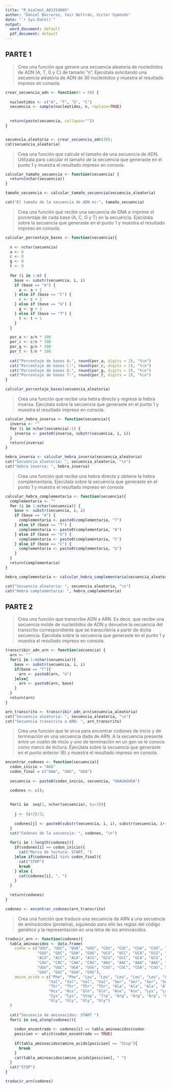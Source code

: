 ---
title: "R_biolmol_A01254805"
author: "Daniel Barreras, Yair Beltrán, Victor Symonds"
date: "`r Sys.Date()`"
output:
  word_document: default
  pdf_document: default
---


## PARTE 1

>Crea una función que genere una secuencia aleatoria de nucleótidos de ADN (A, T,
G y C) de tamaño “n”.
Ejecútala solicitando una secuencia aleatoria de ADN de 30 nucleótidos y muestra
el resultado impreso en consola.

``` {r}
crear_secuencia_adn <- function(n = 30) {
  
  nucleotidos <- c("A", "T", "G", "C")
  secuencia <- sample(nucleotidos, n, replace=TRUE)
  
  
  return(paste(secuencia, collapse=""))
}


secuencia_aleatoria <- crear_secuencia_adn(30);
cat(secuencia_aleatoria)

```


>Crea una función que calcule el tamaño de una secuencia de ADN.
Utilízala para calcular el tamaño de la secuencia que generaste en el punto 1 y
muestra el resultado impreso en consola.

```{r}
calcular_tamaño_secuencia <- function(secuencia) {
  return(nchar(secuencia))
}

tamaño_secuencia <- calcular_tamaño_secuencia(secuencia_aleatoria)

cat("El tamaño de la secuencia de ADN es:", tamaño_secuencia)

```


>Crea una función que recibe una secuencia de DNA e imprime el porcentaje de
cada base (A, C, G y T) en la secuencia. Ejecútala sobre la secuencia que generaste
en el punto 1 y muestra el resultado impreso en consola.

```{r}
calcular_porcentaje_bases <- function(secuencia){
  
  n <- nchar(secuencia)
  a <- 0
  c <- 0
  g <- 0
  t <- 0
  
  for (i in 1:n) {
    base <- substr(secuencia, i, i)
    if (base == "A") {
      a <- a + 1
    } else if (base == "C") {
      c <- c + 1
    } else if (base == "G") {
      g <- g + 1
    } else if (base == "T") {
      t <- t + 1
    }
  }

  por_a <- a/n * 100
  por_c <- c/n * 100
  por_g <- g/n * 100
  por_t <- t/n * 100
  
  cat("Porcentaje de bases A:", round(por_a, digits = 2), "%\n")
  cat("Porcentaje de bases C:", round(por_c, digits = 2), "%\n")
  cat("Porcentaje de bases G:", round(por_g, digits = 2), "%\n")
  cat("Porcentaje de bases T:", round(por_t, digits = 2), "%\n")
}

calcular_porcentaje_bases(secuencia_aleatoria)

```


>Crea una función que recibe una hebra directa y regresa la hebra inversa.
Ejecútala sobre la secuencia que generaste en el punto 1 y muestra el resultado
impreso en consola.

```{r}
calcular_hebra_inversa <- function(secuencia){
  inversa <- ""
  for (i in nchar(secuencia):1) {
    inversa <- paste0(inversa, substr(secuencia, i, i))
  }
  return(inversa)
}

hebra_inversa <- calcular_hebra_inversa(secuencia_aleatoria)
cat("Secuencia aleatoria: ", secuencia_aleatoria, "\n")
cat("Hebra inversa: ", hebra_inversa)

```

>Crea una función qué recibe una hebra directa y obtiene la hebra complementaria.
Ejecútala sobre la secuencia que generaste en el punto 1 y muestra el resultado
impreso en consola

```{r}
calcular_hebra_complementaria <- function(secuencia){
  complementaria <- ""
  for (i in 1:nchar(secuencia)) {
    base <- substr(secuencia, i, i)
    if (base == "A") {
      complementaria <- paste0(complementaria, "T")
    } else if (base == "T") {
      complementaria <- paste0(complementaria, "A")
    } else if (base == "G") {
      complementaria <- paste0(complementaria, "C")
    } else if (base == "C") {
      complementaria <- paste0(complementaria, "G")
    }
  }
  return(complementaria)
}

hebra_complementaria <- calcular_hebra_complementaria(secuencia_aleatoria)

cat("Secuencia aleatoria: ", secuencia_aleatoria, "\n")
cat("Hebra complementaria: ", hebra_complementaria)

```

## PARTE 2

>Crea una función que transcribe ADN a ARN. Es decir, que recibe una secuencia
molde de nucleótidos de ADN y devuelve la secuencia del transcrito
correspondiente que se transcribiría a partir de dicha secuencia.
Ejecútala sobre la secuencia que generaste en el punto 1 y muestra el resultado
impreso en consola.

```{r}
transcribir_adn_arn <- function(secuencia) {
  arn <- ""
  for(i in 1:nchar(secuencia)){
    base <- substr(secuencia, i, i)
    if(base == "T"){
      arn <- paste0(arn, "U")
    }else{
      arn <- paste0(arn, base)
    }
  }
  return(arn)
}

arn_transcrito <- transcribir_adn_arn(secuencia_aleatoria)
cat("Secuencia aleatoria: ", secuencia_aleatoria, "\n")
cat("Secuencia transcrita a ARN: ", arn_transcrito)

```

>Crea una función que te sirva para encontrar codones de inicio y de terminación
en una secuencia dada de ARN. A la secuencia presente entre un codón de
inicio y uno de terminación en un gen se le conoce como marco de lectura.
Ejecútala sobre la secuencia que generaste en el punto anterior (6) y muestra el
resultado impreso en consola.

```{r}
encontrar_codones <- function(secuencia){
  codon_inicio = "AUG"
  codon_final = c("UAA", "UAG", "UGA")
  
  secuencia <- paste0(codon_inicio, secuencia, "UAAUAGUGA")

  codones <- c();
  
  
  for(i in  seq(1, nchar(secuencia), by=3)){
    
    j <- (i+2)/3;
    
    codones[j] <- paste0(substr(secuencia, i, i), substr(secuencia, i+1, i+1), substr(secuencia, i+2, i+2));
  }
  cat("Codones de la secuencia: ", codones, "\n")
  
  for(i in 1:length(codones)){
    if(codones[i] == codon_inicio){
      cat("Marco de lectura: START, ")
    }else if(codones[i] %in% codon_final){
      cat("STOP")
      break
    } else {
      cat(codones[i], ", ")
    }
  }
  
  return(codones)
}

codones <- encontrar_codones(arn_transcrito)

```

>Crea una función que traduce una secuencia de ARN a una secuencia de
aminoácidos (proteína), siguiendo para ello las reglas del código genético y la
representación en una letra de los aminoácidos.

```{r}
traducir_arn <- function(codones){
  tabla_aminoacidos <- data.frame(
    codon = c("UUU", "UUC", "UUA", "UUG", "CUU", "CUC", "CUA", "CUG", "AUU", "AUC", "AUA", "AUG",
              "GUU", "GUC", "GUA", "GUG", "UCU", "UCC", "UCA", "UCG", "CCU", "CCC", "CCA", "CCG",
              "ACU", "ACC", "ACA", "ACG", "GCU", "GCC", "GCA", "GCG", "UAU", "UAC", "UAA", "UAG",
              "CAU", "CAC", "CAA", "CAG", "AAU", "AAC", "AAA", "AAG", "GAU", "GAC", "GAA", "GAG",
              "UGU", "UGC", "UGA", "UGG", "CGU", "CGC", "CGA", "CGG", "AGU", "AGC", "AGA", "AGG",
              "GGU", "GGC", "GGA", "GGG"),
    amino_acido = c("Phe", "Phe", "Leu", "Leu", "Leu", "Leu", "Leu", "Leu", "Ile", "Ile", "Ile", "Met",
                   "Val", "Val", "Val", "Val", "Ser", "Ser", "Ser", "Ser", "Pro", "Pro", "Pro", "Pro",
                   "Thr", "Thr", "Thr", "Thr", "Ala", "Ala", "Ala", "Ala", "Tyr", "Tyr", "Stop", "Stop",
                   "His", "His", "Gln", "Gln", "Asn", "Asn", "Lys", "Lys", "Asp", "Asp", "Glu", "Glu",
                   "Cys", "Cys", "Stop", "Trp", "Arg", "Arg", "Arg", "Arg", "Ser", "Ser", "Arg", "Arg",
                   "Gly", "Gly", "Gly", "Gly")
  )
  
  cat("Secuencia de aminoacidos: START ")
  for(i in seq_along(codones)){
    
    codon_encontrado <- codones[i] == tabla_aminoacidos$codon
    posicion <- which(codon_encontrado == TRUE)
    
    if(tabla_aminoacidos$amino_acido[posicion] == "Stop"){
      break
    }
    cat(tabla_aminoacidos$amino_acido[posicion], " ")
  } 
  cat("STOP")
}

traducir_arn(codones)

```